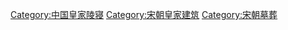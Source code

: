 [[Category:中国皇家陵寝|Category:中国皇家陵寝]]
[[Category:宋朝皇家建筑|Category:宋朝皇家建筑]]
[[Category:宋朝墓葬|Category:宋朝墓葬]]